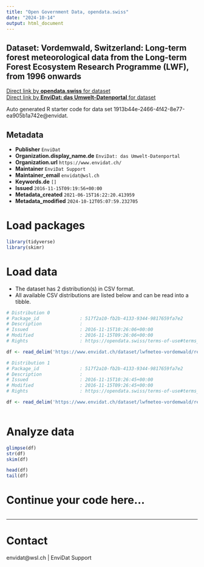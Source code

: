 ```yaml
---
title: "Open Government Data, opendata.swiss"
date: "2024-10-14"
output: html_document
---
```


## Dataset: Vordemwald, Switzerland: Long-term forest meteorological data from the Long-term Forest Ecosystem Research Programme (LWF), from 1996 onwards



[Direct link by **opendata.swiss** for dataset](https://opendata.swiss/de/dataset/vordemwald-switzerland-long-term-forest-meteorological-data-from-the-long-term-forest-ecosystem)<br>
[Direct link by **EnviDat: das Umwelt-Datenportal** for dataset](https://www.envidat.ch/#/metadata/lwfmeteo-vordemwald)

Auto generated R starter code for data set 1913b44e-2466-4f42-8e77-ea905b1a742e@envidat.

## Metadata

- **Publisher** `EnviDat`
- **Organization.display_name.de** `EnviDat: das Umwelt-Datenportal`
- **Organization.url** `https://www.envidat.ch/`
- **Maintainer** `EnviDat Support`
- **Maintainer_email** `envidat@wsl.ch`
- **Keywords.de** `[]`
- **Issued** `2016-11-15T09:19:56+00:00`
- **Metadata_created** `2021-06-15T16:22:20.413959`
- **Metadata_modified** `2024-10-12T05:07:59.232705`


# Load packages

```r

library(tidyverse)
library(skimr)

```

# Load data

-   The dataset has 2 distribution(s) in CSV format.
-   All available CSV distributions are listed below and can be read into a tibble.

```r

# Distribution 0
# Package_id               : 517f2a10-fb2b-4133-9344-9817659fa7e2
# Description              : 
# Issued                   : 2016-11-15T10:26:06+00:00
# Modified                 : 2016-11-15T09:26:06+00:00
# Rights                   : https://opendata.swiss/terms-of-use#terms_by

df <- read_delim('https://www.envidat.ch/dataset/lwfmeteo-vordemwald/resource/b5dd1154-f59a-4e56-9aba-1e59816a339a')

# Distribution 1
# Package_id               : 517f2a10-fb2b-4133-9344-9817659fa7e2
# Description              : 
# Issued                   : 2016-11-15T10:26:45+00:00
# Modified                 : 2016-11-15T09:26:45+00:00
# Rights                   : https://opendata.swiss/terms-of-use#terms_by

df <- read_delim('https://www.envidat.ch/dataset/lwfmeteo-vordemwald/resource/0bcc97be-7e6f-4b06-8f3f-fc382a4cb8a9')



```

# Analyze data

```r

glimpse(df)
str(df)
skim(df)

head(df)
tail(df)

```

# Continue your code here...

```r

```

------------------------------------------------------------------------

# Contact

envidat@wsl.ch | EnviDat Support
